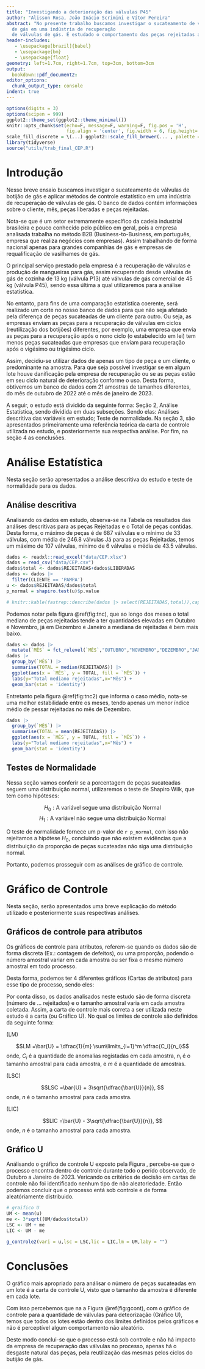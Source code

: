 ```yaml
---
title: "Investigando a deterioração das válvulas P45"
author: "Alisson Rosa, João Inácio Scrimini e Vítor Pereira"
abstract: "No presente trabalho buscamos investigar o sucateamento de válvulas de         botijão 
  de gás em uma indústria de recuperação
  de válvulas de gás. É estudado o comportamento das peças rejeitadas ao longos dos meses, assim como também é utilizado gráficos de controle para averiguar a existência de anomalias. Utilizando a carta de controle U, o precesso apresentou-se dentro de controle, durante o período estudo, de Outubro de 2022 a Janeiro de 2023."
header-includes:
   - \usepackage[brazil]{babel}
   - \usepackage{bm}
   - \usepackage{float}
geometry: left=1.7cm, right=1.7cm, top=3cm, bottom=3cm
output:
  bookdown::pdf_document2:
editor_options:
  chunk_output_type: console
indent: true
---
```


```r

options(digits = 3)  
options(scipen = 999)
ggplot2::theme_set(ggplot2::theme_minimal()) 
knitr::opts_chunk$set(echo=F, message=F, warning=F, fig.pos = 'H', 
                      fig.align = 'center', fig.width = 6, fig.height= 3.4)
scale_fill_discrete = \(...) ggplot2::scale_fill_brewer(... , palette = "Set2") 
library(tidyverse)
source("utils/trab_final_CEP.R")
```


# Introdução

Nesse breve ensaio buscamos investigar o sucateamento de válvulas de botijão 
de gás e aplicar métodos de controle estatístico em uma indústria de recuperação
de válvulas de gás. O banco de dados contém informações sobre o cliente, mês, 
peças liberadas e peças rejeitadas. 

Nota-se que é um setor extremamente específico da cadeia industrial brasileira e
pouco conhecido pelo público em geral, pois a empresa analisada trabalha no método
B2B (Business-to-Business, em português, empresa que realiza negócios com empresas).
Assim trabalhando de forma nacional apenas para grandes companhias de gás e 
empresas de requalificação de vasilhames de gás. 


O principal serviço prestado pela empresa é a recuperação de válvulas e produção
de mangueiras para gás, assim recuperando desde válvulas de gás de cozinha de 13
kg (válvula P13) até válvulas de gás comercial de 45 kg (válvula P45), sendo 
essa última a qual utilizaremos para a análise estatística. 

No entanto, para fins de uma comparação estatística coerente, será realizado um
corte no nosso banco de dados para que não seja afetado pela diferença de peças 
sucateadas de um cliente para outro. Ou seja, as empresas enviam as peças para a 
recuperação de válvulas em ciclos (reutilização dos botijões) diferentes, por 
exemplo, uma empresa que envia as peças para a recuperação após o nono ciclo (o 
estabelecido em lei) tem menos peças sucateadas que empresas que enviam para 
recuperação após o vigésimo ou trigésimo ciclo. 

Assim, decidiu-se utilizar dados de apenas um tipo de peça e um cliente,
o predominante na amostra. Para que seja possível investigar se em 
algum lote houve danificação pela empresa de recuperação ou se as 
peças estão em seu ciclo natural de deterioração conforme o uso. Desta forma, obtivemos um banco de dados com 21 amostras de tamanhos diferentes, do mês de outubro de 2022 até o mês de janeiro de 2023.

A seguir, o estudo está dividido da seguinte forma: Seção 2, Análise Estatística, sendo dividida em duas subseções. Sendo elas: Análises descritiva das variáveis em estudo; Teste de normalidade. Na seção 3, são apresentados primeiramente uma referência teórica da carta de controle utilizada no estudo, e posteriormente sua respectiva análise. Por fim, na seção 4 as conclusões.

# Análise Estatística

Nesta seção serão apresentados a análise descritiva do estudo e teste de normalidade para os dados.

## Análise descritiva

Analisando os dados em estudo, observa-se na Tabela \ref{tab:tab1} os resultados das análises descritivas para as peças Rejeitadas e o Total de peças contidas. Desta forma, o máximo de peças é de 687 válvulas e o mínimo de 33 válvulas, com média de 246.8 válvulas Já para as peças Rejeitadas, temos um máximo de 107 válvulas, mínimo de 6 válvulas e média de 43.5 válvulas.

\begin{table}[H]

\caption{\label{tab:tab1}Resultado descritivo dos dados em estudo.}
\centering
\begin{tabular}[t]{lrrrrr}
\hline
Variável & média & mediana & Desvio Padrão & Mínimo & Máximo\\
\hline
Rejeitadas & 43.5 & 33 & 27 & 6 & 107\\
Total & 246.8 & 202 & 173 & 33 & 687\\
\hline
\end{tabular}
\end{table}

```r
dados <- readxl::read_excel("data/CEP.xlsx")
dados = read_csv("data/CEP.csv")
dados$total <- dados$REJEITADAS+dados$LIBERADAS
dados <- dados |> 
  filter(CLIENTE == 'PAMPA')
u <- dados$REJEITADAS/dados$total
p_normal = shapiro.test(u)$p.value

# knitr::kable(fastrep::describe(dados |> select(REJEITADAS,total)),caption = "Análise descritiva dos dados em estudo.",format = "latex")
```

Podemos notar pela figura \@ref(fig:tnc), que ao longo dos meses o total mediano de peças rejeitadas tende a ter quantidades elevadas em Outubro e Novembro, já em Dezembro e Janeiro a mediana de rejeitadas é bem mais baixo.


```r
dados <- dados |> 
  mutate(`MÊS` = fct_relevel(`MÊS`,"OUTUBRO","NOVEMBRO","DEZEMBRO","JANEIRO"))
dados |> 
  group_by(`MÊS`) |> 
  summarise(TOTAL = median(REJEITADAS)) |> 
  ggplot(aes(x = `MÊS`, y = TOTAL, fill = `MÊS`)) +
  labs(y="Total mediano rejeitadas",x="Mês") +
  geom_bar(stat = 'identity')
```

Entretanto pela figura \@ref(fig:tnc2) que informa o caso médio, nota-se uma melhor estabilidade entre os meses, tendo apenas um menor índice médio de pessar rejeitadas no mês de Dezembro.

```r
dados |> 
  group_by(`MÊS`) |> 
  summarise(TOTAL = mean(REJEITADAS)) |> 
  ggplot(aes(x = `MÊS`, y = TOTAL, fill = `MÊS`)) +
  labs(y="Total mediano rejeitadas",x="Mês") +
  geom_bar(stat = 'identity')
```


## Testes de Normalidade

Nessa seção vamos conferir se a porcentagem de peças sucateadas seguem uma 
distribuição normal, utilizaremos o teste de Shapiro Wilk, que tem como hipóteses:

$$H_0:\text{A variável segue uma distribuição Normal}$$
$$ H_1:\text{A variável não segue uma distribuição Normal}$$

O teste de normalidade fornece um p-valor de `r p_normal`, com isso não 
rejeitamos a hipótese $H_0$, concluindo que não existem evidências que a 
distribuição da proporção de peças sucateadas não siga uma distribuição normal.

Portanto, podemos prosseguir com as análises de gráfico de controle. 


# Gráfico de Controle

Nesta seção, serão apresentados uma breve explicação do método utilizado e posteriormente suas respectivas análises.

## Gráficos de controle para atributos

Os gráficos de controle para atributos, referem-se quando os dados são de forma discreta (Ex.: contagem de defeitos), ou uma proporção, podendo o número amostral variar em cada amostra ou ser fixa o mesmo número amostral em todo processo.

Desta forma, podemos ter 4 diferentes gráficos (Cartas de atributos) para esse tipo de processo, sendo eles:

\begin{itemize}
\item Carta \textbf{p}: Quando os dados são proporções e as amostras podem ser de tamanhos diferentes;
\item Carta \textbf{np}: Quando os dados são proporções, mas as amostras devem ter tamanhos iguais;
\item Carta \textbf{c}: Quando os dados são número de unidades (discreto), mas as amostras devem conter o mesmo tamanho;
\item Carta \textbf{u}: Quando os dados são número de unidades (discreto) e as amostras podem ser de tamanhos diferentes.
\end{itemize}

Por conta disso, os dados analisados neste estudo são de forma discreta (número de ... rejeitados) e o tamanho amostral varia em cada amostra coletada. Assim, a carta de controle mais correta a ser utilizada neste estudo é a carta \textbf{u} (ou Gráfico U). No qual os limites de controle são definidos da seguinte forma:

\textbf{Linha Média:} (LM)

$$LM =\bar{U} = \dfrac{1}{m} \sum\limits_{i=1}^m \dfrac{C_i}{n_i}$$
onde, $C_i$ é a quantidade de anomalias registadas em cada amostra, $n_i$ é o tamanho amostral para cada amostra, e $m$ é a quantidade de amostras.

\textbf{Limite Superior de Controle:} (LSC)

$$LSC =\bar{U} + 3\sqrt{\dfrac{\bar{U}}{n}}, $$
onde, $n$ é o tamanho amostral para cada amostra.

\textbf{Limite Inferior de Controle:} (LIC)

$$LIC =\bar{U} - 3\sqrt{\dfrac{\bar{U}}{n}}, $$
onde, $n$ é o tamanho amostral para cada amostra.

## Gráfico U

Análisando o gráfico de controle U exposto pela Figura \ref{fig:gcont}, percebe-se que o processo encontra dentro de controle durante todo o perído observado, de Outubro a Janeiro de 2023. Vericando os critérios de decisão em cartas de controle não foi identificado nenhum
tipo de não aleatoriedade. Então podemos concluir que o processo entá sob controle e de forma aleatóriamente distribuido.


```r
# graifico U
UM <- mean(u)
me <- 3*sqrt((UM/dados$total))
LSC <- UM + me
LIC <- UM - me

g_controle2(vari = u,lsc = LSC,lic = LIC,lm = UM,laby = "")
```


# Conclusões

O gráfico mais apropriado para análisar o número de peças sucateadas em um lote é a
carta de controle U, visto que o tamanho da amostra é diferente em cada lote.

Com isso percebemos que na a Figura \@ref(fig:gcont), com o gráfico de controle 
para a quantidade de válvulas para deteorização (Gráfico U), temos que todos os lotes 
estão dentro dos limites definidos pelos gráficos e não é perceptível algum 
comportamento não aleatório.

Deste modo conclui-se que o processo está sob controle e não há impacto da 
empresa de recuperação das válvulas no processo, apenas há o desgaste natural das
peças, pela reutilização das mesmas pelos ciclos do butijão de gás.





